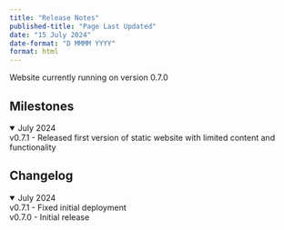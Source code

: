 ---
title: "Release Notes"
published-title: "Page Last Updated"
date: "15 July 2024"
date-format: "D MMMM YYYY"
format: html
---

Website currently running on version 0.7.0

## Milestones
<details open>
  <summary>July 2024</summary>
  v0.7.1 - Released first version of static website with limited content and functionality
</details>

## Changelog
<details open>
  <summary>July 2024</summary>
  v0.7.1 - Fixed initial deployment<br>
  v0.7.0 - Initial release
</details>